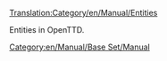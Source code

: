 [[Translation:Category/en/Manual/Entities]]


Entities in OpenTTD.

[[Category:en/Manual/Base Set/Manual]]